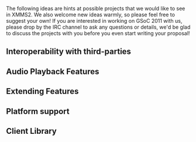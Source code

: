 The following ideas are hints at possible projects that we would like to see in XMMS2. We also welcome new ideas warmly, so please feel free to suggest your own! If you are interested in working on GSoC 2011 with us, please drop by the IRC channel to ask any questions or details, we'd be glad to discuss the projects with you before you even start writing your proposal!

{{SoCItem| title=Your idea here
|description=This is where you get the chance to implement that really cool music-player related idea that has been brewing in your mind. It may be some funny interface, a crazy effect, a revolutionary way to handle collections, or something different. Surprise us! We love new ideas!
|lang=Depends
|level=Depends
|mentor=Depends}}

== Interoperability with third-parties ==

{{SoCItem| title=Rockbox sync| description=[http://www.rockbox.org Rockbox] is the super cool F/OSS firmware for your music player. It stores its metadata in
an ondisk format called TagCache. This project would be to split the TagCache code from Rockbox out into a library, and then write a service client that given the
mount point of a rockbox device and the name of a collection would merge that collection to the player. It should hopefully support updating the TagCache on the device, but that can also be done by having the device sync itself. It should also support removing all songs from an arbitrary collection from the device.| lang=C| level=Medium| mentor=N/A}}

{{SoCItem| title=Spotify xform| description=Stream and browse spotify songs (probably worth taking a look at [http://despotify.se/ Despotify]).| lang=C| level=Medium| mentor=N/A}}


== Audio Playback Features ==

{{SoCItem| title=Effect chain clean-up and crossfade plugin| description=One of the most requested features is a cross-fade plugin. Right now cross-fade is not possible since effects (and all xform elements) are re-created for each song. Also the interface for enable and manage effect xforms is very clumsy. This SoC task is divided in three tasks. 1) create persistent xforms 2) revisit the effect configuration and 3) create a crossfade plugin. This project could also investigate passing data in frequency domain in xform chain ([http://thread.gmane.org/gmane.comp.multimedia.xmms2.devel/1535/focus=1536 see this ml thread]). The following bugs are related: 908 820 2008. I think one of the great outcomes of this project would be that except cross-fade there should be a easier way to configure, enable and chain effects. This project has been run as a GSoC project before, but has not reached the maturity required to be merged, so there might be ideas to salvage.| lang=C| level=Hard| mentor=N/A}}

{{SoCItem| title=Multiple channel support| description=New formats like AC3 and DTS supports multiple channels. XMMS2 is technically prepared for this but without any decent support in the output plugins. The task will be to get full multiple channel support in XMMS2 for the PulseAudio, alsa and oss output (bonus if CoreAudio also supports it!). There have been attempts at [http://bugs.xmms2.xmms.se/view.php?id=2134 doing] this [http://www.mail-archive.com/xmms2-devel@lists.xmms.se/msg01425.html before], but none of the attempts have ever finished. This would also include updating the format converter to be able to resample multichannel songs to different numbers of channels, and perhaps also surround filters from stereo to multichannel for the really nutty students.| lang=C| level=Hard| mentor=N/A}}


== Extending Features ==

{{SoCItem| title=Service Clients| description=The Service Clients concept has been around in the XMMS2 world for quite some time. There is even a [http://git.xmms.se/cgit.cgi/xmms2/xmms2-puzzles/log/?h=sc reference implementation available]. The project would be to bring this reference implementation into shape and integrate it with our generated IPC framework. The API might also need some clean up, analyze it and point out pros and cons in your proposal.| lang=C| level=Medium|mentor=N/A}} 

{{SoCItem| title=Social Networking| description=Social Networks are the new hype - can you think of innovative ways to bring a social side to XMMS2, either as a new layer or using existing services (Last.Fm, Songkick, Musicbrainz, Twitter, Flickr, Facebook, Freebase, etc). Share music, talk about music, recommend new artists, share tags and ratings, possibilities are endless!| lang=Any| level=Medium| mentor=N/A}}

{{SoCItem| title=Logtable| description=We miss the log table, let's bring it back, maybe as a service client.| lang=C| level=Medium| mentor=N/A}}

{{SoCItem| title=Adaptive playlists| description=[http://imms.luminal.org/ IMMS] has brought smart song scheduling to several music players, including XMMS2's predecessor XMMS. It would be great to have this again. It need not be through IMMS. It requires thought on how to do this in a clean manner. (See [[Collections]], [[Collections_2.0 | Collections 2.0]], [[Smart_playlists | Smart Playlists]], Service Clients, ...) | lang=Any| level=Medium| mentor=N/A}}

== Platform support ==

{{SoCItem| title=Mac OSX integration and distribution
|description=Mac OSX is a different kind of beast than most other unixes, this also means that it needs some extra integration. We are looking for a student that could help further the XMMS2 integration with MacOSX. Primarily it would be to modify waf to be able to build .app bundles with all dependencies in them so that XMMS2 could be distributed as a APP on a DMG. Optional goodies: xmmsclient framework to be used in XCode for developing Objective-C clients, integration with media buttons (play, next, etc), listening to signals when computer goes to sleep (to pause music), automatic import of the iTunes library and much much more. A good hand with [http://code.google.com/p/waf/ waf] is a merit.
|lang=Python/Objective-C/C
|level=Medium to Hard
|mentor=N/A}}


== Client Library ==

{{SoCItem| title=Client side GenIPC| description=A previous GSoC brought us our vision of generating lots of boring code in the IPC layer. Currently code to work with the protocol is generated for the server side and has been in use for the past year with great success, but the client side is still not generated. This task could involve updating all our client libraries, or just a few, with the priority to generate the C-based client library.| lang=C,Python,Ruby,Perl,C++| level=Easy to Medium| mentor=N/A}}